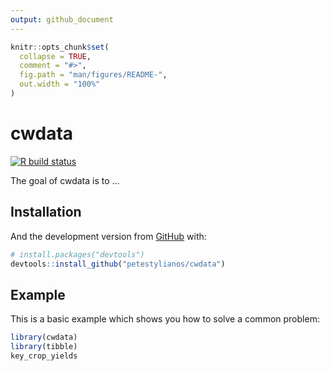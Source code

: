 ```yaml
---
output: github_document
---
```


<!-- README.md is generated from README.Rmd. Please edit that file -->

```r
knitr::opts_chunk$set(
  collapse = TRUE,
  comment = "#>",
  fig.path = "man/figures/README-",
  out.width = "100%"
)
```

# cwdata

<!-- badges: start -->
[![R build status](https://github.com/petestylianos/cwdata/workflows/R-CMD-check/badge.svg)](https://github.com/petestylianos/cwdata/actions)
<!-- badges: end -->

The goal of cwdata is to ...

## Installation

<!-- You can install the released version of cwdata from [CRAN](https://CRAN.R-project.org) with: -->

<!-- ``` r -->
<!-- install.packages("cwdata") -->
<!-- ``` -->

And the development version from [GitHub](https://github.com/) with:

``` r
# install.packages("devtools")
devtools::install_github("petestylianos/cwdata")
```
## Example

This is a basic example which shows you how to solve a common problem:

```r
library(cwdata)
library(tibble)
key_crop_yields 
```
